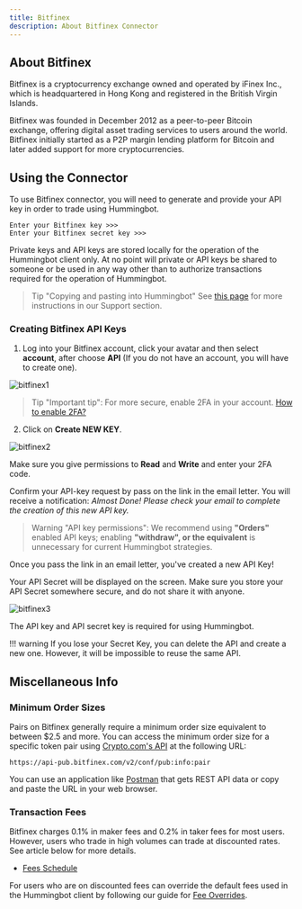```yaml
---
title: Bitfinex
description: About Bitfinex Connector
---
```


## About Bitfinex

Bitfinex is a cryptocurrency exchange owned and operated by iFinex Inc., which is headquartered in Hong Kong and registered in the British Virgin Islands.

Bitfinex was founded in December 2012 as a peer-to-peer Bitcoin exchange, offering digital asset trading services to users around the world. Bitfinex initially started as a P2P margin lending platform for Bitcoin and later added support for more cryptocurrencies.

## Using the Connector

To use Bitfinex connector, you will need to generate and provide your API key in order to trade using Hummingbot.

```
Enter your Bitfinex key >>>
Enter your Bitfinex secret key >>>
```

Private keys and API keys are stored locally for the operation of the Hummingbot client only.
At no point will private or API keys be shared to someone or be used in any way other
than to authorize transactions required for the operation of Hummingbot.

> Tip "Copying and pasting into Hummingbot" See [this page](/intro/support/#paste-items-from-clipboard-in-putty) for more instructions in our Support section.

### Creating Bitfinex API Keys

1. Log into your Bitfinex account, click your avatar and then select **account**, after choose **API** (If you do not have an account, you will have to create one).

![bitfinex1](bitfinex1.png)

> Tip "Important tip": For more secure, enable 2FA in your account. [How to enable 2FA?](https://support.bitfinex.com/hc/en-us/articles/115003340249-Google-Authenticator-2FA-Setup)

2. Click on **Create NEW KEY**.

![bitfinex2](bitfinex2.png)

Make sure you give permissions to **Read** and **Write** and enter your 2FA code.

Confirm your API-key request by pass on the link in the email letter. You will receive a notification: _Almost Done! Please check your email to complete the creation of this new API key._

> Warning "API key permissions": We recommend using **"Orders"** enabled API keys; enabling **"withdraw", or the equivalent** is unnecessary for current Hummingbot strategies.

Once you pass the link in an email letter, you've created a new API Key!

Your API Secret will be displayed on the screen. Make sure you store your API Secret somewhere secure, and do not share it with anyone.

![bitfinex3](bitfinex3.png)

The API key and API secret key is required for using Hummingbot.

!!! warning
If you lose your Secret Key, you can delete the API and create a new one. However, it will be impossible to reuse the same API.

## Miscellaneous Info

### Minimum Order Sizes

Pairs on Bitfinex generally require a minimum order size equivalent to between \$2.5 and more. You can access the minimum order size for a specific token pair using [Crypto.com's API](https://exchange-docs.crypto.com/#public-get-instruments) at the following URL:

```
https://api-pub.bitfinex.com/v2/conf/pub:info:pair
```

You can use an application like [Postman](https://www.postman.com/) that gets REST API data or copy and paste the URL in your web browser.

### Transaction Fees

Bitfinex charges 0.1% in maker fees and 0.2% in taker fees for most users. However, users who trade in high volumes can trade at discounted rates. See article below for more details.

- [Fees Schedule](https://www.bitfinex.com/fees)

For users who are on discounted fees can override the default fees used in the Hummingbot client by following our guide for [Fee Overrides](/advanced/fee-overrides/).
